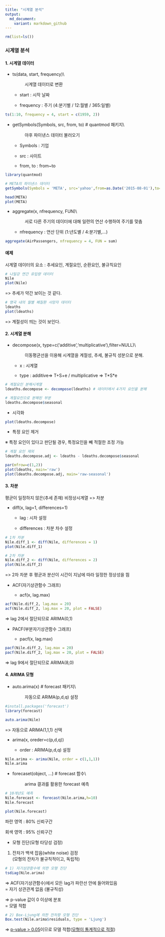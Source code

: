 ```yaml
---
title: "시계열 분석"
output:
  md_document:
    variant: markdown_github
---
```


```r
rm(list=ls())
```

### 시계열 분석

#### 1. 시계열 데이터

-   

    ts(data, start, frequency)\\

    :   시계열 데이터로 변환

    -   start : 시작 날짜

    -   frequency : 주기 (4:분기별 / 12:월별 / 365:일별)

```r
ts(1:10, frequency = 4, start = c(1959, 2))
```

-   

    getSymbols(Symbols, src, from, to) \# quantmod 패키지\\

    :   야후 파이낸스 데이터 불러오기

    -   Symbols : 기업

    -   src : 사이트

    -   from, to : from\~to

```r
library(quantmod)

# META의 파이낸스 데이터
getSymbols(Symbols = 'META', src='yahoo',from=as.Date('2015-08-01'),to=as.Date('2016-08-31'))

head(META)
plot(META)
```

-   

    aggregate(x, nfrequency, FUN)\\

    :   서로 다른 주기의 데이터에 대해 일련의 연산 수행하여 주기를 맞춤

    -   nfrequency : 연산 단위 (1:년도별 / 4:분기별,...)

```r
aggregate(AirPassengers, nfrequency = 4, FUN = sum)
```

#### 예제

시계열 데이터의 요소 : 추세요인, 계절요인, 순환요인, 불규칙요인

```r
# 나일강 연간 유입량 데이터
Nile
plot(Nile)
```

=\> 추세가 약간 보이는 것 같다.

```r
# 영국 내의 월별 폐질환 사망자 데이터
ldeaths
plot(ldeaths)
```

=\> 계절성이 띄는 것이 보인다.

#### 2. 시계열 분해

-   

    decompose(x, type=c('additive','multiplicative'),filter=NULL)\\

    :   이동평균선을 이용해 시계열을 계절성, 추세, 불규칙 성분으로 분해.

    -   x : 시계열

    -   type : additive=\> T+S+e / multiplicative =\> T\*S\*e

```r
# 계절요인 분해시계열
ldeaths.decompose <- decompose(ldeaths) # 데이터에서 4가지 요인을 분해

# 계절요인으로 분해된 부분
ldeaths.decompose$seasonal
```

-   시각화

```r
plot(ldeaths.decompose)
```

-   특정 요인 제거

※ 특정 요인이 있다고 판단될 경우, 특정요인을 빼 적절한 조정 가능

```r
# 계절 요인 제외
ldeaths.decompose.adj <- ldeaths - ldeaths.decompose$seasonal

par(mfrow=c(1,2))
plot(ldeaths, main='raw')
plot(ldeaths.decompose.adj, main='raw-seasonal')
```

#### 3. 차분

평균이 일정하지 않은(추세 존재) 비정상시계열 =\> 차분

-   diff(x, lag=1, differences=1)

    -   lag : 시차 설정

    -   differences : 차분 차수 설정

```r
# 1차 차분
Nile.diff_1 <- diff(Nile, differences = 1)
plot(Nile.diff_1)
```

```r
# 2차 차분
Nile.diff_2 <- diff(Nile, differences = 2)
plot(Nile.diff_2)
```

=\> 2차 차분 후 평균과 분산이 시간이 지남에 따라 일정한 정상성을 띔

-   ACF(자기상관함수 그래프)

    -   acf(x, lag.max)

```r
acf(Nile.diff_2, lag.max = 20)
acf(Nile.diff_2, lag.max = 20, plot = FALSE)
```

=\> lag 2에서 절단되므로 ARIMA(0,1)

-   PACF(부분자기상관함수 그래프)

    -   pacf(x, lag.max)

```r
pacf(Nile.diff_2, lag.max = 20)
pacf(Nile.diff_2, lag.max = 20, plot = FALSE)
```

=\> lag 9에서 절단되므로 ARIMA(8,0)

#### 4. ARIMA 모형

-   

    auto.arima(x) \# forecast 패키지\\

    :   자동으로 ARIMA(p,d,q) 설정

```r
#install.packages('forecast')
library(forecast)

auto.arima(Nile)
```

=\> 자동으로 ARIMA(1,1,1) 선택

-   arima(x, oreder=c(p,d,q))

    -   order : ARIMA(p,d,q) 설정

```r
Nile.arima <- arima(Nile, order = c(1,1,1))
Nile.arima
```

-   

    forecaset(object, ...) \# forecast 함수\\

    :   arima 결과를 활용한 forecast 예측

```r
# 10개년도 예측
Nile.forecast <- forecast(Nile.arima,h=10)
Nile.forecast

plot(Nile.forecast)
```

파란 영역 : 80% 신뢰구간

회색 영역 : 95% 신뢰구간

-   모형 진단(모형 타당성 검정)

1.  잔차가 백색 잡음(white noise) 검정\
    (모형의 잔차가 불규칙적이고, 독립적)

```r
# 1) 자기상관함수에 의한 모형 진단
tsdiag(Nile.arima)
```

=\> ACF(자기상관함수)에서 모든 lag가 파란선 안에 들어와있음\
= 자기 상관관계 없음 (불규칙성)

=\> p-value 값이 0 이상에 분포\
= 모델 적합

```r
# 2) Box-Ljung에 의한 잔차항 모형 진단
Box.test(Nile.arima$residuals, type = 'Ljung')
```

=\> [p-value \> 0.05]{.underline}이므로 모델 적합([모형이 통계적으로 적절]{.underline})
